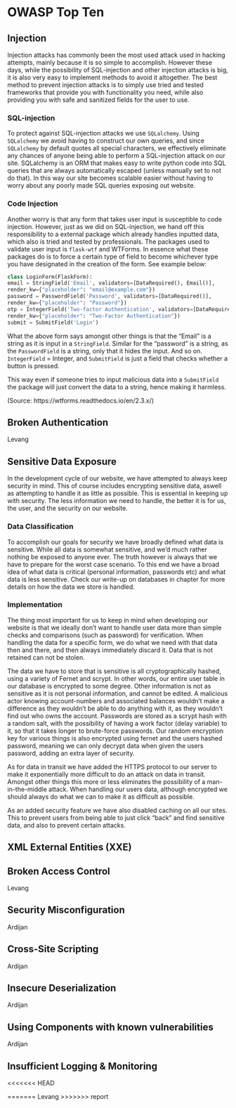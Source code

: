 # OWASP Top Ten 

## Injection
Injection attacks has commonly been the most used attack used in hacking attempts, mainly because it is so simple to accomplish. However these days, while the possibility of SQL-injection and other injection attacks is big, it is also very easy to implement methods to avoid it altogether. The best method to prevent injection attacks is to simply use tried and tested frameworks that provide you with functionality you need, while also providing you with safe and sanitized fields for the user to use. 

### SQL-injection
To protect against SQL-injection attacks we use `SQLalchemy`. Using `SQLalchemy` we avoid having to construct our own queries, and since `SQLalchemy` by default quotes all special characters, we effectively eliminate any chances of anyone being able to perform a SQL-injection attack on our site. SQLalchemy is an ORM that makes easy to write python code into SQL queries that are always automatically escaped (unless manually set to not do that). In this way our site becomes scalable easier without having to worry about any poorly made SQL queries exposing out website.

### Code Injection
Another worry is that any form that takes user input is susceptible to code injection. However, just as we did on SQL-injection, we hand off this responsibility to a external package which already handles inputted data, which also is tried and tested by professionals. The packages used to validate user input is `flask-wtf` and WTForms. In essence what these packages do is to force a certain type of field to become whichever type you have designated in the creation of the form. See example below:

```python
class LoginForm(FlaskForm):
email = StringField('Email', validators=[DataRequired(), Email()], 
render_kw={"placeholder": "email@example.com"})
password = PasswordField('Password', validators=[DataRequired()], 
render_kw={"placeholder": "Password"})
otp = IntegerField('Two-factor Authentication', validators=[DataRequired()], 
render_kw={"placeholder": "Two-Factor Authentication"})
submit = SubmitField('Login')
```

What the above form says amongst other things is that the "Email" is a string as it is input in a `StringField`. Similar for the "password" is a string, as the `PasswordField` is a string, only that it hides the input. And so on. `IntegerField` = Integer, and `SubmitField` is just a field that checks whether a button is pressed.

This way even if someone tries to input malicious data into a `SubmitField` the package will just convert the data to a string, hence making it harmless.

(Source: https://wtforms.readthedocs.io/en/2.3.x/)

## Broken Authentication
Levang

## Sensitive Data Exposure
In the development cycle of our website, we have attempted to always keep security in mind. This of course includes encrypting sensitive data, aswell as attempting to handle it as little as possible. This is essential in keeping up with security. The less information we need to handle, the better it is for us, the user, and the security on our website.

### Data Classification
To accomplish our goals for security we have broadly defined what data is sensitive. While all data is somewhat sensitive, and we'd much rather nothing be exposed to anyone ever. The truth however is always that we have to prepare for the worst case scenario. To this end we have a broad idea of what data is critical (personal information, passwords etc) and what data is less sensitive. Check our write-up on databases in chapter \ref{databases} for more details on how the data we store is handled.

### Implementation
The thing most important for us to keep in mind when developing our website is that we ideally don't want to handle user data more than simple checks and comparisons (such as password) for verification. When handling the data for a specific form, we do what we need with that data then and there, and then always immediately discard it. Data that is not retained can not be stolen. 

The data we have to store that is sensitive is all cryptographically hashed, using a variety of Fernet and scrypt. In other words, our entire user table in our database is encrypted to some degree. Other information is not as sensitive as it is not personal information, and cannot be edited. A malicious actor knowing account-numbers and associated balances wouldn't make a difference as they wouldn't be able to do anything with it, as they wouldn't find out who owns the account. Passwords are stored as a scrypt hash with a random salt, with the possibility of having a work factor (delay variable) to it, so that it takes longer to brute-force passwords. Our random encryption key for various things is also encrypted using fernet and the users hashed password, meaning we can only decrypt data when given the users password, adding an extra layer of security.

As for data in transit we have added the HTTPS protocol to our server to make it exponentially more difficult to do an attack on data in transit. Amongst other things this more or less eliminates the possibility of a man-in-the-middle attack. When handling our users data, although encrypted we should always do what we can to make it as difficult as possible.

As an added security feature we have also disabled caching on all our sites. This to prevent users from being able to just click "back" and find sensitive data, and also to prevent certain attacks.

## XML External Entities (XXE)

## Broken Access Control
  Levang

## Security Misconfiguration
  Ardijan

## Cross-Site Scripting
  Ardijan

## Insecure Deserialization
  Ardijan

## Using Components with known vulnerabilities
  Ardijan

## Insufficient Logging & Monitoring
<<<<<<< HEAD
  
=======
Levang
>>>>>>> report
